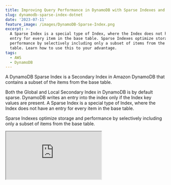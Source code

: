 ```yaml
---
title: Improving Query Performance in DynamoDB with Sparse Indexes and .NET
slug: dynamodb-sparse-index-dotnet
date: '2023-07-11'
feature_image: /images/DynamoDB-Sparse-Index.png
excerpt: >-
  A Sparse Index is a special type of Index, where the Index does not have an
  entry for every item in the base table. Sparse Indexes optimize storage and
  performance by selectively including only a subset of items from the base
  table. Learn how to use this to your advantage.
tags:
  - AWS
  - DynamoDB
---
```

A DynamoDB Sparse Index is a Secondary Index in Amazon DynamoDB that contains a subset of the items from the base table.

Both the Global and Local Secondary Index in DynamoDB is by default sparse. DynamoDB writes an entry into the index only if the Index key values are present. A Sparse Index is a special type of Index, where the Index does not have an entry for every item in the base table.

Sparse Indexes optimize storage and performance by selectively including only a subset of items from the base table.

<iframe src="https://www.youtube.com/embed/SHh22uV4ko0?feature=oembed" />

_This article is sponsored by AWS and is part of my [AWS Series](/tag/aws/)._

In this post, let’s learn more about,

-   DynamoDB Sparse Index
-   How to create a DynamoDB Sparse Index
-   Populate a DynamoDB Sparse Index
-   Query a DynamoDB Sparse Index

_The sample code below is on the `WeatherForecast` table, which has `CityName` and `Date` as the hash and range key, respectively._

If you are new to DynamoDB, I highly recommend checking out my Getting Started with AWS DynamoDB For the .NET Developer blog post below, where I also show you how to set up the table used in this blog post.

<BlogLink
  href="/blog/aws-dynamodb-net-core/"
  title="AWS DynamoDB For The .NET Developer: How To Easily Get Started"
  description="Learn how to get started with AWS DynamoDB with .NET Core by updating the default ASP NET Web API template to use DynamoDB as it’s data store. We will learn to do basic Creat, Read, Update and Delete operations from the API."
  authorImage="/images/logo-512x512-24.png"
  authorName="Rahul Nath"
  authorTitle="Rahul Pulikkot Nath"
  featureImage="/images/aws_dynamodb.jpg"
/>

## Creating a DynamoDB Sparse Index

[For any item in a table,](https://docs.aws.amazon.com/amazondynamodb/latest/developerguide/bp-indexes-general-sparse-indexes.html) DynamoDB writes a corresponding index entry **only if the index sort key value is present in the item**. If the sort key doesn't appear in every table item, the index is said to be sparse.

Since they are either a Global Secondary Index or a Local Secondary Index, you create them just like creating the other Index. You can do this from the AWS Console UI under the \`Secondary Indexes' section of the DynamoDB table details.

![Create Secondary Index option in AWS Console. You can create Global and Local Index when creating the table.](/images/image.png)

You can create a Local Secondary Index only at the time of DynamoDB table creation.

You can find more information on Index Creation in the below two blog posts.

-   <BlogLink
  href="/blog/dynamodb-global-secondary-index-gsi"
  title="Exploring Global Secondary Index: Advanced Querying in DynamoDB From .NET"
  description="Learn how to create, set up and use a Global Secondary Index (GSI) in DynamoDB for more efficient data access and optimizing cost."
  authorImage="/images/logo-512x512-24.png"
  authorName="Rahul Nath"
  authorTitle="Rahul Pulikkot Nath"
  featureImage="/images/DynamoDB-GSI.png"
/>
-   <BlogLink
  href="/blog/local-secondary-index-dynamodb"
  title="Improving Queries Using Local Secondary Index in DynamoDB with .NET"
  description="Learn how to create, set up and use a Local Secondary Index (GSI) in DynamoDB for more efficient data access and optimizing cost."
  authorImage="/images/logo-512x512-24.png"
  authorName="Rahul Nath"
  authorTitle="Rahul Pulikkot Nath"
  featureImage="/images/DynamoDB-LSI.png"
/>  
    

> The difference with Sparse Index is with the key selection for the DynamoDB table Index.

Based on the application and the query that you are optimizing for, choose the keys such that only the items required are copied over and available in the Index.

💡

_In a DynamoDB table, each key value must be unique. However, the key values in a Global Secondary Index do not need to be unique._

For example, the below Index on the `WeatherForecast` table uses the Date as the partition key and the `IsExtermeWeatherConditions` flag on the item as its sort key.

The `IsExtermeWeatherConditions` is set on the object only if it was extreme weather conditions on that given day for that city in the original weather forecast object. Since the property is conditionally populated in the base table, all the items do not make it to the Index - hence it will be a Sparse Index.

This Sparse Index allows us to get all the cities that had extreme weather conditions given a specific Date.

![](/images/image-1.png)

## Populating DynamoDB Sparse Index From .NET

Based on the programming language you are using to write the DynamoDB items you can conditionally populate the `IsExtermeWeatherConditions` property on the WeatherForecast object.

When using the .NET programming language this is easily done by specifying the `IsExtermeWeatherConditions` as a Nullable boolean type, as shown below.

```csharp
public class WeatherForecastTable
{
    public string CityName { get; set; }
    public DateTime Date { get; set; }
    public int TemperatureC { get; set; }
    public int TemperatureF => 32 + (int)(TemperatureC / 0.5556);
    public string Summary { get; set; }
    public bool? IsExtremeWeatherConditions { get; set; }
    ...
}

```

When using the `DynamoDBContext` to save the item to the table, it includes the `IsExtermeWeatherConditions` property only if it has a value specified. It ignores the property if it's set to `NULL`.

So from the application, set this value to be true only when the conditions are extreme. This depends on your business and domain logic.

Based on the application you are building, you can choose the property and type appropriate to your data and the business domain.

Only items that have the `IsExtermeWeatherConditions` property set on the base table item is copied over to the Index - `Date-IsExtremeWeatherConditions-index`

## Querying DynamoDB Sparse Index From .NET

Since a Sparse Index is a special type of Index, querying it is similar to querying any other Index.

Below is the query that you can use to get all the extreme weather forecast data for a specified date. It specifies the IndexName on the `QueryRequest` object and specifies the `Date` in the KeyConditionExpression.

Since `Date` is a reserved keyword in DynamoDB it passes it as a parameterized key, with the original property names specified in the `ExpressionAttributeNames`.

```csharp
[HttpGet("gsi-query-sparse-index")]
public async Task<IEnumerable<ExtremeWeatherForecastListItem>> GetExtremeWeatherConditionsUsingSparseGSIQuery(DateTime startDate)
{
    var request = new QueryRequest()
    {
        TableName = nameof(WeatherForecastTable),
        IndexName = "Date-IsExtremeWeatherConditions-index",
        KeyConditionExpression = "#Date = :startDate",
        ExpressionAttributeNames = new Dictionary<string, string>()
        {
            {"#Date", "Date"}
        },
        ExpressionAttributeValues = new Dictionary<string, AttributeValue>()
        {
            {":startDate", new AttributeValue(startDate.ToString(AWSSDKUtils.ISO8601DateFormat))},
        },
    };

    var response = await _amazonDynamoDbClient.QueryAsync(request);

    return response.Items
        .Select(Document.FromAttributeMap)
        .Select(_dynamoDbContext.FromDocument<WeatherForecastListItem>);
}
```

The above query returns all the items for the specified date that had extreme weather conditions.

Since this is a frequently queried data in our application, adding this specific Index and designing it to be a Sparse Index, helps to minimize storage costs and also return all the items quickly.
